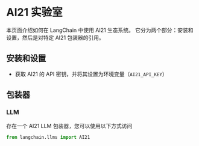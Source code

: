 # AI21 实验室

本页面介绍如何在 LangChain 中使用 AI21 生态系统。
它分为两个部分：安装和设置，然后是对特定 AI21 包装器的引用。

## 安装和设置
- 获取 AI21 的 API 密钥，并将其设置为环境变量（`AI21_API_KEY`）

## 包装器

### LLM

存在一个 AI21 LLM 包装器，您可以使用以下方式访问
```python
from langchain.llms import AI21
```
